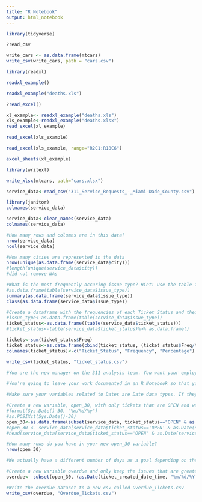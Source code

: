 ```yaml
---
title: "R Notebook"
output: html_notebook
---
```



```r
library(tidyverse)
```
```r
?read_csv
```


```r
write_cars <- as.data.frame(mtcars)
write_csv(write_cars, path = "cars.csv")
```


```r
library(readxl)
```


```r
readxl_example()
```

```r
readxl_example("deaths.xls")
```

```r
?read_excel()
```


```r
xl_example<- readxl_example("deaths.xls")
xls_example<-readxl_example("deaths.xlsx")
read_excel(xl_example)
```

```r
read_excel(xls_example)
```

```r
read_excel(xls_example, range="R2C1:R18C6")
```


```r
excel_sheets(xl_example)
```

```r
library(writexl)
```


```r
write_xlsx(mtcars, path="cars.xlsx")
```


```r
service_data<-read_csv("311_Service_Requests_-_Miami-Dade_County.csv")
```


```r
library(janitor)
colnames(service_data)
```

```r
service_data<-clean_names(service_data)
colnames(service_data)
```


```r
#How many rows and columns are in this data?
nrow(service_data)
ncol(service_data)
```


```r
#How many cities are represented in the data
nrow(unique(as.data.frame(service_data$city)))
#length(unique(service_data$city))
#did not remove NAs
```


```r
#What is the most frequently occuring issue type? Hint: Use the table function.
#as.data.frame(table(service_data$issue_type))
summary(as.data.frame(service_data$issue_type))
class(as.data.frame(service_data$issue_type))
```


```r
#Create a dataframe with the frequencies of each Ticket Status and their percentage from the whole. What percentage of tickets have a status of ‘CLOSED’? Name the columns and save the output as a csv titled ticket_status.csv
#issue_type<-as.data.frame(table(service_data$issue_type))
ticket_status<-as.data.frame((table(service_data$ticket_status)))
#ticket_status<-table(service_data$ticket_status)%>% as.data.frame()
```


```r
tickets<-sum(ticket_status$Freq)
ticket_status<-as.data.frame(cbind(ticket_status, (ticket_status$Freq/tickets)*100))
colnames(ticket_status)<-c("Ticket_Status", "Frequency", "Percentage")
```


```r
write_csv(ticket_status, "ticket_status.csv")
```



```r
#You are the new manager on the 311 analysis team. You want your employees to look into tickets that were created over 30 days ago and are still open to #ensure that they are being correctly classified and haven’t fallen through the cracks. You are going to create a new file with only the “overdue open #tickets” so that they can be evaluated. Follow the steps below to create this new file.

#You’re going to leave your work documented in an R Notebook so that you can share it with your team and they can build on it as needed.

#Make sure your variables related to Dates are Date data types. If they aren’t, convert them to dates with the format month/day/year.

#Create a new variable, open_30, with only tickets that are OPEN and were created more than 30 days 
#format(Sys.Date()-30, "%m/%d/%y")
#as.POSIXct(Sys.Date()-30)
open_30<-as.data.frame(subset(service_data, ticket_status=="OPEN" & as.Date(ticket_created_date_time, "%m/%d/%Y %H:%M:%S")<(Sys.Date()-30)))
#open_30 <- service_data[service_data$ticket_status=='OPEN' & as.Date(service_data$ticket_created_date_time, "%m/%d/%Y %H:%M:%S")<(Sys.Date()-30), ]
#head(service_data[service_data$ticket_status=='OPEN' & as.Date(service_data$ticket_created_date_time, "%m/%d/%Y %H:%M:%S")<(Sys.Date()-30), ])
```


```r
#How many rows do you have in your new open_30 variable?
nrow(open_30)
```


```r
#We actually have a different number of days as a goal depending on the type of issue, and you decide that even though some tickets have been open for #more than 30 days, if the goal is greater than 30 days, you won’t worry about those yet. Create a new variable as part of your dataset for the number of #days the ticket has been open.

#Create a new variable overdue and only keep the issues that are greater than 30 days and are over the goal days.
overdue<- subset(open_30, (as.Date(ticket_created_date_time, "%m/%d/%Y %H:%M:%S")+goal_days)<(Sys.Date()-30))

```


```r
#Write the overdue dataset to a new csv called Overdue_Tickets.csv
write_csv(overdue, "Overdue_Tickets.csv")
```



